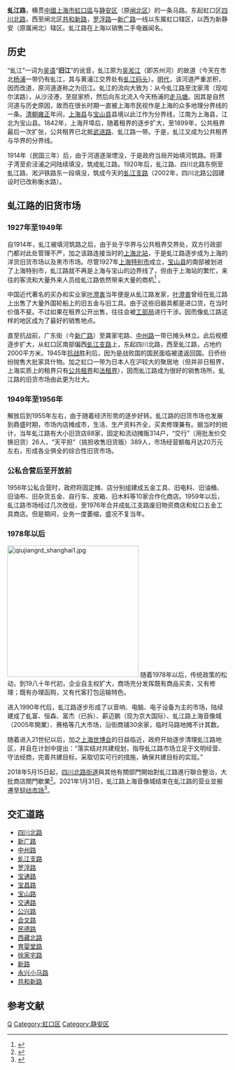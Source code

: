 {{noteTA
|G1=Unit
}}
{{distinguish|虬江}}
{{Infobox China Road
|路牌类型=Shanghai
|中文道路名称= 虬江路 
|道路英文名=Qiujiang Rd.
|走向1=东
|走向2=西
|走向1(E)=E
|走向2(E)=W
|图片=
|图片说明=
|道路属性=
|道路总长度=
|车速限制=
|行车线数量=
|所在地区={{CHN}}[[上海市|上海市]][[虹口区|虹口区]]、[[静安区|静安区]]
|起点=[[四川北路|四川北路]]
|终点=[[共和新路|共和新路]]
|道路命名日期=
|命名缘由=[[吴淞江|吴淞江]]故道
|道路旧名=
|道路动工日期=1914年
|通车日期=
|路段主要建筑=
|收费=
}}
'''虬江路'''，横贯[[中華人民共和國|中國]][[上海市|上海市]][[虹口區|虹口區]]与[[静安区|静安区]]（原[[闸北区|闸北区]]）的一条马路。东起虹口区[[四川北路|四川北路]]，西至闸北区[[共和新路|共和新路]]，[[罗浮路|罗浮路]]—[[新广路|新广路]]一线以东属虹口辖区，以西为新静安（原属闸北）辖区。虬江路在上海以销售二手电器闻名。

== 历史 ==
“虬江”一词为[[吴语|吴语]]“'''旧江'''”的讹音，虬江原为[[吴淞江|吴淞江]]（即苏州河）的故道（今天在市北[[杨浦|杨浦]]一带仍有虬江，其与黄浦江交界处有[[虬江码头|虬江码头]]）。[[明朝|明代]]，该河道严重淤积，因而改道，原河道遂称之为旧江。虬江的流向大致为：从今虬江路至沈家湾（现哈尔滨路），从沙泾港，至屈家桥，然后向东北流入今天杨浦的[[走马塘|走马塘]]。因其是自然河道与历史原因，故而在很长时期一直被上海市民视作是上海的众多地理分界线的一条。[[清朝|清朝]][[雍正|雍正]]年间，[[上海县|上海县]]与[[宝山县|宝山县]]县境以此江作为分界线，江南为上海县，江北为宝山县。1842年，上海开埠后，随着租界的逐步扩大，至1899年，公共租界最后一次扩张，公共租界已北抵[[武进路|武进路]]、虬江路一带。于是，虬江又成为公共租界与华界的分界线。

1914年（民国三年）后，由于河道逐渐堙没，于是政府当局开始填河筑路。将潭子湾至俞泾浦之间陆续填没，筑成虬江路。1920年后，虬江路、四川北路东侧至虬江路、淞沪铁路东一段填没，筑成今天的[[虬江支路|虬江支路]]（2002年，四川北路公园建设时已改称衡水路）。

== 虬江路的旧货市场 ==
=== 1927年至1949年 ===
自1914年，虬江被填河筑路之后，由于处于华界与公共租界交界处，双方行政部门都对此处管理不严，加之该路连接当时的[[上海北站|上海北站]]，于是虬江路逐步成为上海的洋货旧货市场以及黑市市场。尽管1927年[[上海特别市|上海特别市]]成立，[[宝山县|宝山县]]的南部被划进了上海特别市，虬江路就不再是上海与宝山的边界线了，但由于上海站的繁忙，来往的客流和大量外来人员给虬江路依然带来大量的商机<ref>{{cite web |url=http://www.historymuseum.sh.cn/content.php?ID=41 |language=zh |title=近几年上海发现的地界碑 |publisher=[[上海市历史博物馆|上海市历史博物馆]] |accessdate=2013-03-22 }}{{Dead link|date=2018年6月 |bot=InternetArchiveBot |fix-attempted=no }}</ref>
。

中国近代著名的买办和实业家[[叶澄衷|叶澄衷]]当年便是从虬江路发家，[[叶澄衷|叶澄衷]]曾经在虬江路上出售了大量外国轮船上的旧五金与旧工具。由于这些旧器具都是进口货，在当时价值不斐。不过如果在租界公开出售，往往会被[[工部局|工部局]]进行干涉。因而像虬江路这样的地区成为了最好的销售地点。

直至抗战前，广东街（今[[新广路|新广路]]）至龚家宅路、[[中州路|中州路]]一带已摊头林立。此后规模逐步扩大，从虹口区南部偏西[[虬江支路|虬江支路]]上，东起四川北路，西至虬江路，占地约2000平方米。1945年[[抗战|抗战]]胜利后，因为是战败国的国民面临被遣返回国。日侨纷纷抛售大批家具什物。加之虹口一带为日本人在沪较大的聚居地（但并非日租界，上海实质上的租界只有[[上海公共租界|公共租界]]和[[上海法租界|法租界]]），因而虬江路成为很好的销售场所，虬江路的旧货市场由此更为壮大。

=== 1949年至1956年 ===
解放后到1955年左右，由于随着经济形势的逐步好转。虬江路的旧货市场也发展到鼎盛时期，市场内店摊成市，生活、生产资料齐全，买卖修理兼有。据当时的统计，当年虬江路有大小旧货店88家，固定和流动摊贩314户，“交行”（用批发价交换旧货）26人，“天平担”（挑担收售旧货贩）389人，市场经营额每月达20万元左右，形成各业俱全的综合性旧货市场。

=== 公私合营后至开放前 ===
1956年公私合营时，政府将固定摊、店分别组建成五金工具、旧电料、旧油桶、旧油布、旧杂货五金、自行车、皮箱、旧木料等10家合作化商店。1959年以后，虬江路市场经过几次改组，至1976年合并成虬江支路废旧物资商店和虹口五金工具商店。但是期间，业务一度萎缩，盛况不复当年。

=== 1978年以后 ===
[[File:qiujiangrd_shanghai1.jpg|300px]]
随着1978年以后，传统政策的松动，到19八十年代初，企业自主权扩大，商场充分发挥既有商品买卖，又有修理；既有办理函购，又有代客打包运输特色。

进入1990年代后，虬江路逐步形成了以音响、电脑、电子设备为主的市场，陆续建成了虬富、恒森、富杰（已拆）、薪迈鹏（现为京大国际）、虬江路上海音像城（2005年開業）、赛格等几大市场，沿街商铺30余家，临时马路地摊不计其数。

随着进入21世纪以后，加之[[上海世博会|上海世博会]]的日益临近，政府开始逐步清理虬江路地区，并且在计划中提出：“落实结对共建规划，指导虬江路市场立足于文明经营、守法经商，完善共建目标，采取切实可行的措施，确保共建目标的实现。”

2018年5月15日起，[[四川北路街道|四川北路街道]]與其他有關部門開始對虬江路進行聯合整治，大批商店關門歇業<ref>{{cite news |title=虬江路，是时候说“再见”了 |url=http://photo.eastday.com/2018slideshow/20180524_6/index5.html}}</ref>。2021年1月31日，虬江路上海音像城结束在虬江路的营业並搬遷至[[轻纺市场|轻纺市场]]<ref>{{cite news |title=虬江路音响城迁至上海轻纺市场 月底音像专区正式营业 |url=http://sh.sina.com.cn/news/m/2021-02-01/detail-ikftssap2153046.shtml |accessdate=2021-11-03 |archive-date=2021-03-05 |archive-url=https://web.archive.org/web/20210305193051/http://sh.sina.com.cn/news/m/2021-02-01/detail-ikftssap2153046.shtml |dead-url=no }}</ref>。

== 交汇道路 ==
*[[四川北路|四川北路]]
*[[新广路|新广路]]
*[[中州路|中州路]]
*[[虬江支路|虬江支路]]
*[[罗浮路|罗浮路]]
*[[宝通路|宝通路]]
*[[宝昌路|宝昌路]]
*[[宝山路|宝山路]]
*[[交通路|交通路]]
*[[公兴路|公兴路]]
*[[会文路|会文路]]
*[[民德路|民德路]]
*[[西藏北路|西藏北路]]
*[[育婴堂路|育婴堂路]]
*[[徐家宅路|徐家宅路]]
*[[新路|新路]]
*[[永兴小马路|永兴小马路]]
*[[共和新路|共和新路]]

== 参考文献==
{{Reflist}}

[[Category:上海道路|Q]]
[[Category:虹口区|Category:虹口区]]
[[Category:静安区|Category:静安区]]